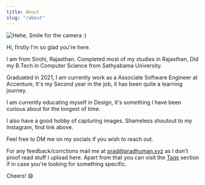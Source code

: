 ```yaml
---
title: About
slug: "/about"
---
```

![Hehe, Smile for the camera :)](./pfp_pradhuman.jpg)

Hi, firstly I'm so glad you're here.

I am from Sirohi, Rajasthan. Completed most of my studies in Rajasthan, Did my B.Tech in Computer Science from Sathyabama University.

Graduated in 2021, I am currently work as a Associate Software Engineer at Accenture, It's my Second year in the job, it has been quite a learning journey.

I am currently educating myself in Design, it's something I have been curious about for the longest of time.

I also have a good hobby of capturing images. Shameless shoutout to my Instagram, find link above.

Feel free to DM me on my socials if you wish to reach out. 

For any feedback/corrctions mail me at prad@pradhuman.xyz as I don't proof read stuff I upload here.
Apart from that you can visit the [Tags](/tags) section if in case you're looking for something specific.

Cheers! 😄


